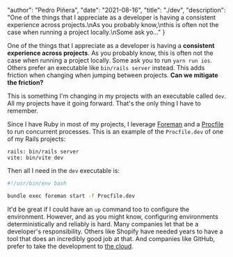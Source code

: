 
  "author": "Pedro Piñera",
  "date": "2021-08-16",
  "title": "./dev",
  "description": "One of the things that I appreciate as a developer is having a consistent experience across projects.\nAs you probably know,\nthis is often not the case when running a project locally.\nSome ask yo..."
}




One of the things that I appreciate as a developer is having a **consistent experience across projects**.
As you probably know,
this is often not the case when running a project locally.
Some ask you to run `yarn run ios`.
Others prefer an executable like `bin/rails server` instead.
This adds friction when changing when jumping between projects.
**Can we mitigate the friction?**

This is something I'm changing in my projects with an executable called `dev`.
All my projects have it going forward.
That's the only thing I have to remember.

Since I have Ruby in most of my projects,
I leverage [Foreman](https://github.com/ddollar/foreman) and a [Procfile](https://devcenter.heroku.com/articles/procfile) to run concurrent processes.
This is an example of the `Procfile.dev` of one of my Rails projects:

```
rails: bin/rails server
vite: bin/vite dev
```

Then all I need in the `dev` executable is:

```bash
#!/usr/bin/env bash

bundle exec foreman start -f Procfile.dev
```

It'd be great if I could have an `up` command too to configure the environment.
However,
and as you might know,
configuring environments deterministically and reliably is hard.
Many companies let that be a developer's responsibility.
Others like Shopify have needed years to have a tool that does an incredibly good job at that.
And companies like GitHub,
prefer to take the development to [the cloud](https://github.com/features/codespaces).

